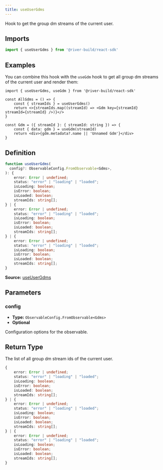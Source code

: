 ```yaml
---
title: useUserGdms
---
```

Hook to get the group dm streams of the current user.

## Imports

```ts
import { useUserGdms } from '@river-build/react-sdk'
```

## Examples

You can combine this hook with the `useGdm` hook to get all group dm streams of the current user and render them:
```tsx
import { useUserGdms, useGdm } from '@river-build/react-sdk'

const AllGdms = () => {
    const { streamIds } = useUserGdms()
    return <>{streamIds.map((streamId) => <Gdm key={streamId} streamId={streamId} />)}</>
}

const Gdm = ({ streamId }: { streamId: string }) => {
    const { data: gdm } = useGdm(streamId)
    return <div>{gdm.metadata?.name || 'Unnamed Gdm'}</div>
}
```

## Definition

```ts
function useUserGdms(
  config?: ObservableConfig.FromObservable<Gdms>,
): {
    error: Error | undefined;
    status: "error" | "loading" | "loaded";
    isLoading: boolean;
    isError: boolean;
    isLoaded: boolean;
    streamIds: string[];
} | {
    error: Error | undefined;
    status: "error" | "loading" | "loaded";
    isLoading: boolean;
    isError: boolean;
    isLoaded: boolean;
    streamIds: string[];
} | {
    error: Error | undefined;
    status: "error" | "loading" | "loaded";
    isLoading: boolean;
    isError: boolean;
    isLoaded: boolean;
    streamIds: string[];
}
```

**Source:** [useUserGdms](https://github.com/river-build/river/blob/main/packages/react-sdk/src/useUserGdms.ts)

## Parameters

### config

- **Type:** `ObservableConfig.FromObservable<Gdms>`
- **Optional**

Configuration options for the observable.

## Return Type

The list of all group dm stream ids of the current user.

```ts
{
    error: Error | undefined;
    status: "error" | "loading" | "loaded";
    isLoading: boolean;
    isError: boolean;
    isLoaded: boolean;
    streamIds: string[];
} | {
    error: Error | undefined;
    status: "error" | "loading" | "loaded";
    isLoading: boolean;
    isError: boolean;
    isLoaded: boolean;
    streamIds: string[];
} | {
    error: Error | undefined;
    status: "error" | "loading" | "loaded";
    isLoading: boolean;
    isError: boolean;
    isLoaded: boolean;
    streamIds: string[];
}
```
